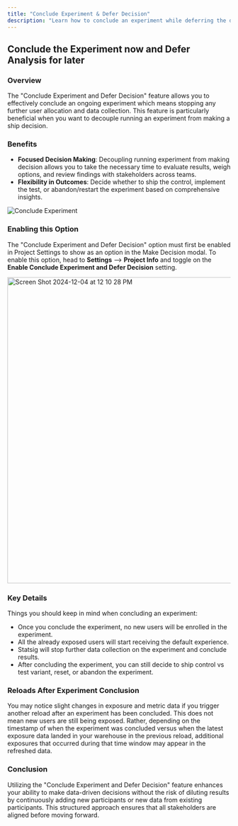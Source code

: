 ```yaml
---
title: "Conclude Experiment & Defer Decision"
description: "Learn how to conclude an experiment while deferring the decision to ship changes."
---
```


## Conclude the Experiment now and Defer Analysis for later

### Overview

The "Conclude Experiment and Defer Decision" feature allows you to effectively conclude an ongoing experiment which means stopping any further user allocation and data collection. This feature is particularly beneficial when you want to decouple running an experiment from making a ship decision.

### Benefits

- **Focused Decision Making**: Decoupling running experiment from making decision allows you to take the necessary time to evaluate results, weigh options, and review findings with stakeholders across teams.
- **Flexibility in Outcomes**: Decide whether to ship the control, implement the test, or abandon/restart the experiment based on comprehensive insights.

<Frame>
  <img
    src="/images/experiments/conclude_experiment.png"
    alt="Conclude Experiment"
  />
</Frame>

### Enabling this Option

The "Conclude Experiment and Defer Decision" option must first be enabled in Project Settings to show as an option in the Make Decision modal. To enable this option, head to **Settings** --> **Project Info** and toggle on the **Enable Conclude Experiment and Defer Decision** setting.

<img
  width="692"
  alt="Screen Shot 2024-12-04 at 12 10 28 PM"
  src="https://github.com/user-attachments/assets/26ce509b-aed8-4bcb-8c4e-f2f03518d3be"
/>

### Key Details

Things you should keep in mind when concluding an experiment:

- Once you conclude the experiment, no new users will be enrolled in the experiment.
- All the already exposed users will start receiving the default experience.
- Statsig will stop further data collection on the experiment and conclude results.
- After concluding the experiment, you can still decide to ship control vs test variant, reset, or abandon the experiment.

### Reloads After Experiment Conclusion

You may notice slight changes in exposure and metric data if you trigger another reload after an experiment has been concluded. This does not mean new users are still being exposed. Rather, depending on the timestamp of when the experiment was concluded versus when the latest exposure data landed in your warehouse in the previous reload, additional exposures that occurred during that time window may appear in the refreshed data.

### Conclusion

Utilizing the "Conclude Experiment and Defer Decision" feature enhances your ability to make data-driven decisions without the risk of diluting results by continuously adding new participants or new data from existing participants. This structured approach ensures that all stakeholders are aligned before moving forward.

